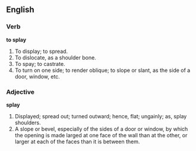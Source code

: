==English==

===Verb===

'''to splay'''

#To display; to spread.
#To dislocate, as a shoulder bone.
#To spay; to castrate.
#To turn on one side; to render oblique; to slope or slant, as the side of a door, window, etc.

===Adjective===

'''splay'''

#Displayed; spread out; turned outward; hence, flat; ungainly; as, splay shoulders.
#A slope or bevel, especially of the sides of a door or window, by which the opening is made larged at one face of the wall than at the other, or larger at each of the faces than it is between them.